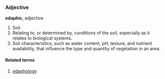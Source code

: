 ===Adjective===
'''edaphic''', adjective
#  Soil.
#  Relating to, or determined by, conditions of the soil,  especially as it relates to biological systems.
#  Soil characteristics, such as water content, pH, texture, and nutrient availability, that influence the type and quantity of vegetation in an area.

====Related terms====
# [[edaphology]]